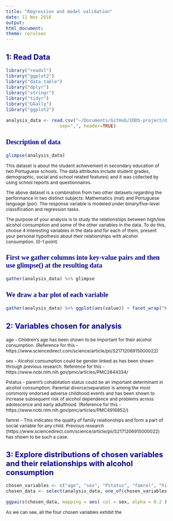 ```yaml
---
title: "Regression and model validation"
date: 11 Nov 2018
output:
html_document:
theme: cerulean
---
```


<style type="text/css">

body{ /* Normal  */
      font-size: 12px;
  }
td {  /* Table  */
  font-size: 8px;
}
h1.title {
  font-size: 30px;
  color: DarkRed;
}
h1 { /* Header 1 */
  font-size: 22px;
  color: DarkBlue;
}
h2 { /* Header 2 */
    font-size: 20px;
  color: DarkBlue;
}
h3 { /* Header 3 */
  font-size: 18px;
  font-family: "Times New Roman", Times, serif;
  color: DarkBlue;
}
h4 { /* Header 4 */
  font-size: 14px;
  font-family: "Times New Roman", Times, serif;
  color: Black;
}
code.r{ /* Code block */
    font-size: 12px;
}
pre { /* Code block - determines code spacing between lines */
    font-size: 14px;
}
</style>

## 1: Read Data
```r
library("readxl")
library("ggplot2")
library("data.table")
library("dplyr")
library("stringr")
library("tidyr")
library("GGally")
library("ggplot2")

analysis_data <- read.csv("~/Documents/GitHub/IODS-project/data/alc.csv", 
                    sep=",", header=TRUE)
```

### Description of data
```r
glimpse(analysis_data)
```

This dataset is about the student achievement in secondary education of two Portuguese schools. The data attributes include student grades, demographic, social and school related features) and it was collected by using school reports and questionnaires. 

The above dataset is a combination from two other datasets regarding the performance in two distinct subjects: Mathematics (mat) and Portuguese language (por). The response variable is modeled under binary/five-level classification and regression tasks.


The purpose of your analysis is to study the relationships between high/low alcohol consumption and some of the other variables in the data. To do this, choose 4 interesting variables in the data and for each of them, present your personal hypothesis about their relationships with alcohol consumption. (0-1 point)

### First we gather columns into key-value pairs and then use glimpse() at the resulting data
```r
gather(analysis_data) %>% glimpse
```

### We draw a bar plot of each variable
```r
gather(analysis_data) %>% ggplot(aes(value)) + facet_wrap("key", scales = "free") + geom_bar()
```

## 2: Variables chosen for analysis
age - Children's age has been shown to be important for their alcohol consumption. (Reference for this -https://www.sciencedirect.com/science/article/pii/S2171206915000022)

sex - Alcohol consumption could be gender linked as has been shown through previous research. Reference for this - https://www.ncbi.nlm.nih.gov/pmc/articles/PMC2844334/

Pstatus - parent's cohabitation status could be an important determinant in alcohol consumption. Parental divorce/separation is among the most commonly endorsed adverse childhood events and has been shown to increase subsequent risk of alcohol dependence and problems across adolescence and early adulthood. (Reference for this - https://www.ncbi.nlm.nih.gov/pmc/articles/PMC4916852/)

famrel - This indicates the quality of family relationships and form a part of social variable for any child. Previous research (https://www.sciencedirect.com/science/article/pii/S2171206915000022) has shown to be such a case.

## 3: Explore distributions of chosen variables and their relationships with alcohol consumption
```r
chosen_variables <- c("age", "sex", "Pstatus", "famrel", "high_use")
chosen_data <- select(analysis_data, one_of(chosen_variables))

ggpairs(chosen_data, mapping = aes( col = sex, alpha = 0.2 ), lower = list(combo = wrap("facethist", bins = 20)))
```

As we can see, all the four chosen variables exhibit the 